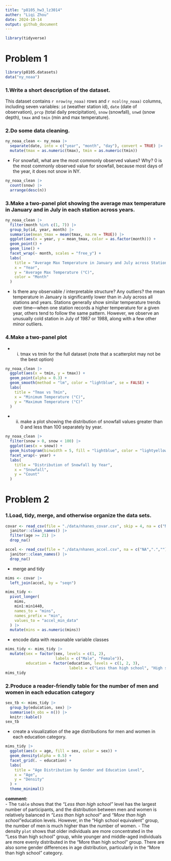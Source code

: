```yaml
---
title: "p8105_hw3_lz3014"
auther: "Liqi Zhou"
date: 2024-10-14
output: github_document
---
```


```r
library(tidyverse)
```


# Problem 1
```r
library(p8105.datasets)
data("ny_noaa")
```

### 1.Write a short description of the dataset.
This dataset contains `r nrow(ny_noaa)` rows and `r ncol(ny_noaa)` columns, including seven variables: `id` (weather station id), `date` (date of observation), `prcp` (total daily precipitation), `snow` (snowfall), `snwd` (snow depth), `tmax` and `tmin` (min and max temperature).

### 2.Do some data cleaning. 
```r
ny_noaa_clean <- ny_noaa |>
  separate(date, into = c("year", "month", "day"), convert = TRUE) |>
  mutate(tmax = as.numeric(tmax), tmin = as.numeric(tmin))
```

- For snowfall, what are the most commonly observed values? Why?
0 is the most commonly observed value for snowfall, because most days of the year, it does not snow in NY.
```r
ny_noaa_clean |>
  count(snow) |>
  arrange(desc(n))
```

### 3.Make a two-panel plot showing the average max temperature in January and in July in each station across years.
```r
ny_noaa_clean |>
  filter(month %in% c(1, 7)) |>
  group_by(id, year, month) |>
  summarise(mean_tmax = mean(tmax, na.rm = TRUE)) |>
  ggplot(aes(x = year, y = mean_tmax, color = as.factor(month))) +
  geom_point() +
  geom_line() +
  facet_wrap(~ month, scales = "free_y") +
  labs(
    title = "Average Max Temperature in January and July across Stations",
    x = "Year",
    y = "Average Max Temperature (°C)",
    color = "Month"
  )
```

- Is there any observable / interpretable structure? Any outliers?
the mean temperature in January is significantly lower than in July across all stations and years. Stations generally show similar temperature trends over time—when one station records a higher temperature for a given year, others tend to follow the same pattern. However, we observe an unusually cold station in July of 1987 or 1988, along with a few other minor outliers.

### 4.Make a two-panel plot
- (i) tmax vs tmin for the full dataset (note that a scatterplot may not be the best option)
```r
ny_noaa_clean |>
  ggplot(aes(x = tmin, y = tmax)) +
  geom_point(alpha = 0.3) +
  geom_smooth(method = "lm", color = "lightblue", se = FALSE) + 
  labs(
    title = "Tmax vs Tmin",
    x = "Minimum Temperature (°C)",
    y = "Maximum Temperature (°C)"
  )
```

- (ii) make a plot showing the distribution of snowfall values greater than 0 and less than 100 separately by year.
```r
ny_noaa_clean |>
  filter(snow > 0, snow < 100) |>
  ggplot(aes(x = snow)) +
  geom_histogram(binwidth = 5, fill = "lightblue", color = "lightyellow") +
  facet_wrap(~ year) +
  labs(
    title = "Distribution of Snowfall by Year",
    x = "Snowfall",
    y = "Count"
  )
```


# Problem 2
### 1.Load, tidy, merge, and otherwise organize the data sets.
```r
covar <- read_csv(file = "./data/nhanes_covar.csv", skip = 4, na = c("NA",".","")) |>
  janitor::clean_names() |>
  filter(age >= 21) |>
  drop_na()

accel <- read_csv(file = "./data/nhanes_accel.csv", na = c("NA",".","")) |>
  janitor::clean_names() |>
  drop_na()
```

- merge and tidy
```r
mims <- covar |>
  left_join(accel, by = "seqn")

mims_tidy <- 
  pivot_longer(
    mims,
    min1:min1440,
    names_to = "mins",
    names_prefix = "min",
    values_to = "accel_min_data"
  ) |>
  mutate(mins = as.numeric(mins))
```

- encode data with reasonable variable classes
```r
mims_tidy <- mims_tidy |>
  mutate(sex = factor(sex, levels = c(1, 2), 
                      labels = c("Male", "Female")), 
         education = factor(education, levels = c(1, 2, 3), 
                            labels = c("Less than high school", "High school equivalent", "More than high school")))
mims_tidy
```

### 2.Produce a reader-friendly table for the number of men and women in each education category 
```r
sex_tb <- mims_tidy |>
  group_by(education, sex) |>
  summarise(n_obs = n()) |>
  knitr::kable()
sex_tb
```

- create a visualization of the age distributions for men and women in each education category.
```r
mims_tidy |>
  ggplot(aes(x = age, fill = sex, color = sex)) + 
  geom_density(alpha = 0.5) +  
  facet_grid(. ~ education) +  
  labs(
    title = "Age Distribution by Gender and Education Level",
    x = "Age",
    y = "Density"
  ) +
  theme_minimal()
```

 **comment:**  
- The `table` shows that the *"Less than high school"* level has the largest number of participants, and the distribution between men and women is relatively balanced in *"Less than high school"* and *"More than high school"*education levels. However, in the "High school equivalent" group, the number of men is much higher than the number of women.
- The density `plot` shows that older individuals are more concentrated in the "Less than high school" group, while younger and middle-aged individuals are more evenly distributed in the "More than high school" group. There are also some gender differences in age distribution, particularly in the "More than high school" category.


